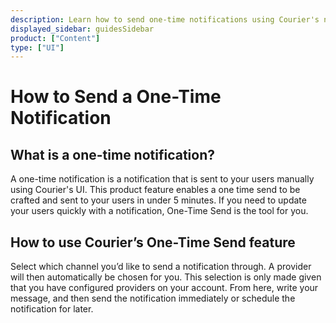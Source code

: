```yaml
---
description: Learn how to send one-time notifications using Courier's new UI.
displayed_sidebar: guidesSidebar
product: ["Content"]
type: ["UI"]
---
```




# How to Send a One-Time Notification

## What is a one-time notification?

A one-time notification is a notification that is sent to your users manually using Courier's UI. This product feature enables a one time send to be crafted and sent to your users in under 5 minutes.
If you need to update your users quickly with a notification, One-Time Send is the tool for you.

## How to use Courier’s One-Time Send feature

Select which channel you’d like to send a notification through. A provider will then automatically be chosen for you. This
selection is only made given that you have configured providers on your account. From here, write your message, and then send the notification immediately or schedule the notification for later.
